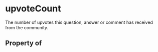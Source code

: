 # upvoteCount

The number of upvotes this question, answer or comment has received from the community.

## Property of



